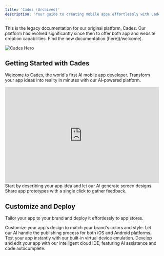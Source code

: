 ```yaml
---
title: 'Cades (Archived)'
description: 'Your guide to creating mobile apps effortlessly with Cades'
---
```


<Note>
  This is the legacy documentation for our original platform, Cades. Our platform has evolved significantly since then to offer both app and website creation capabilities. Find the new documentation [here](/welcome).
</Note>

<img
  src="https://fenado.ai/videos/step1.jpg"
  alt="Cades Hero"
  noZoom
/>

## Getting Started with Cades

Welcome to Cades, the world's first AI mobile app developer. Transform your app ideas into reality in minutes with our AI-powered platform.

<iframe
  width="100%"
  height="315"
  src="https://www.youtube.com/embed/Glxo4ApbHUY"
  title="YouTube video player"
  frameborder="0"
  allow="accelerometer; autoplay; clipboard-write; encrypted-media; gyroscope; picture-in-picture"
  allowFullScreen
></iframe>
<br />
<CardGroup cols={2}>
  <Card
    title="Create Your App"
    icon="lightbulb"
  >
    Start by describing your app idea and let our AI generate screen designs.
  </Card>
  <Card
    title="Prototype Sharing"
    icon="share"
  >
    Share app prototypes with a single click to gather feedback.
  </Card>
</CardGroup>

## Customize and Deploy

Tailor your app to your brand and deploy it effortlessly to app stores.

<CardGroup cols={2}>
  <Card
    title="Design Customization"
    icon="palette"
  >
    Customize your app's design to match your brand's colors and style.
  </Card>
  <Card
    title="Automated Publishing (ALPHA)"
    icon="rocket"
  >
    Let our AI handle the publishing process for both iOS and Android platforms.
  </Card>
  <Card
    title="Virtual Testing (ALPHA)"
    icon="mobile"
  >
    Test your app instantly with our built-in virtual device emulation.
  </Card>
  <Card
    title="AI Cloud IDE (ALPHA)"
    icon="cloud"
  >
    Develop and edit your app with our intelligent cloud IDE, featuring AI assistance and code autocomplete.
  </Card>
</CardGroup>
